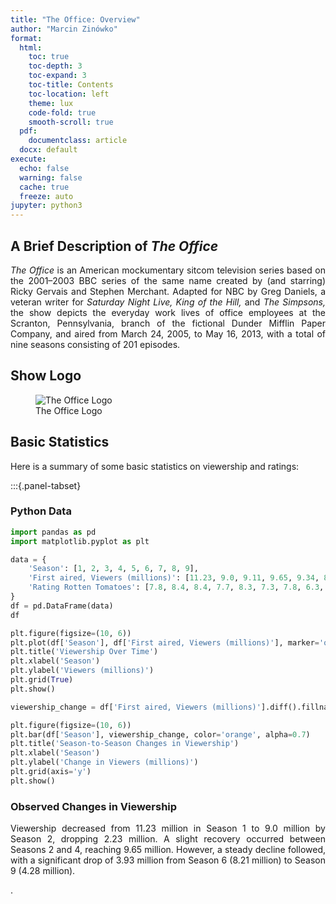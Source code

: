 ```yaml
---
title: "The Office: Overview"
author: "Marcin Zinówko"
format: 
  html:
    toc: true
    toc-depth: 3
    toc-expand: 3
    toc-title: Contents
    toc-location: left     
    theme: lux           
    code-fold: true            
    smooth-scroll: true        
  pdf:
    documentclass: article
  docx: default
execute:
  echo: false                  
  warning: false               
  cache: true                  
  freeze: auto                 
jupyter: python3              
---
```



<div style="text-align: justify">

## A Brief Description of *The Office*

*The Office* is an American mockumentary sitcom television series based on the 2001–2003 BBC series of the same name created by (and starring) Ricky Gervais and Stephen Merchant. Adapted for NBC by Greg Daniels, a veteran writer for *Saturday Night Live, King of the Hill,* and *The Simpsons,* the show depicts the everyday work lives of office employees at the Scranton, Pennsylvania, branch of the fictional Dunder Mifflin Paper Company, and aired from March 24, 2005, to May 16, 2013, with a total of nine seasons consisting of 201 episodes.

## Show Logo

![The Office Logo](Theoffice.png)

## Basic Statistics

Here is a summary of some basic statistics on viewership and ratings:

:::{.panel-tabset}

### Python Data

```python
import pandas as pd
import matplotlib.pyplot as plt

data = {
    'Season': [1, 2, 3, 4, 5, 6, 7, 8, 9],
    'First aired, Viewers (millions)': [11.23, 9.0, 9.11, 9.65, 9.34, 8.21, 8.48, 7.64, 4.28],
    'Rating Rotten Tomatoes': [7.8, 8.4, 8.4, 7.7, 8.3, 7.3, 7.8, 6.3, 7.2]
}
df = pd.DataFrame(data)
df
```

```python
plt.figure(figsize=(10, 6))
plt.plot(df['Season'], df['First aired, Viewers (millions)'], marker='o', linestyle='-', color='b')
plt.title('Viewership Over Time')
plt.xlabel('Season')
plt.ylabel('Viewers (millions)')
plt.grid(True)
plt.show()
```

```python
viewership_change = df['First aired, Viewers (millions)'].diff().fillna(0)

plt.figure(figsize=(10, 6))
plt.bar(df['Season'], viewership_change, color='orange', alpha=0.7)
plt.title('Season-to-Season Changes in Viewership')
plt.xlabel('Season')
plt.ylabel('Change in Viewers (millions)')
plt.grid(axis='y')
plt.show()
```

### Observed Changes in Viewership
Viewership decreased from 11.23 million in Season 1 to 9.0 million by Season 2, dropping 2.23 million. A slight recovery occurred between Seasons 2 and 4, reaching 9.65 million. However, a steady decline followed, with a significant drop of 3.93 million from Season 6 (8.21 million) to Season 9 (4.28 million).
</div>.


